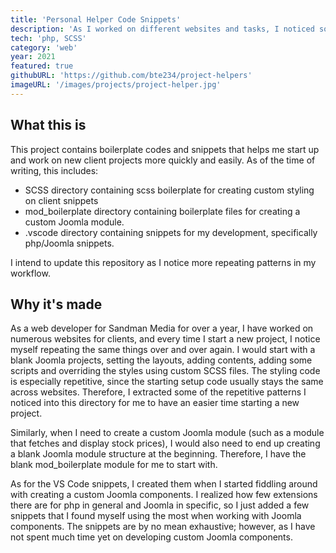 ```yaml
---
title: 'Personal Helper Code Snippets'
description: 'As I worked on different websites and tasks, I noticed some repeating patterns. I extracted them out to reduce time.'
tech: 'php, SCSS'
category: 'web'
year: 2021
featured: true
githubURL: 'https://github.com/bte234/project-helpers'
imageURL: '/images/projects/project-helper.jpg'
---
```


## What this is

This project contains boilerplate codes and snippets that helps me start up and work on new client
projects more quickly and easily. As of the time of writing, this includes:

-   SCSS directory containing scss boilerplate for creating custom styling on client snippets
-   mod_boilerplate directory containing boilerplate files for creating a custom Joomla module.
-   .vscode directory containing snippets for my development, specifically php/Joomla snippets.

I intend to update this repository as I notice more repeating patterns in my workflow.

## Why it's made

As a web developer for Sandman Media for over a year, I have worked on numerous websites for
clients, and every time I start a new project, I notice myself repeating the same things over and
over again. I would start with a blank Joomla projects, setting the layouts, adding contents, adding
some scripts and overriding the styles using custom SCSS files. The styling code is especially repetitive,
since the starting setup code usually stays the same across websites. Therefore, I extracted some of the
repetitive patterns I noticed into this directory for me to have an easier time starting a new project.

Similarly, when I need to create a custom Joomla module (such as a module that fetches and display stock prices),
I would also need to end up creating a blank Joomla module structure at the beginning. Therefore, I have the blank
mod_boilerplate module for me to start with.

As for the VS Code snippets, I created them when I started fiddling around with creating a custom Joomla components.
I realized how few extensions there are for php in general and Joomla in specific, so I just added a few snippets that
I found myself using the most when working with Joomla components. The snippets are by no mean exhaustive; however, as
I have not spent much time yet on developing custom Joomla components.
